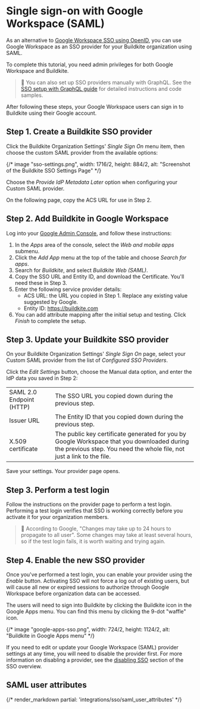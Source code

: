 # Single sign-on with Google Workspace (SAML)

As an alternative to [Google Workspace SSO using OpenID](/docs/integrations/sso/g-suite), you can use Google Workspace as an SSO provider for your Buildkite organization using SAML.

To complete this tutorial, you need admin privileges for both Google Workspace and Buildkite.

>📘 You can also set up SSO providers manually with GraphQL.
> See the <a href="/docs/integrations/sso/sso-setup-with-graphql">SSO setup with GraphQL guide</a> for detailed instructions and code samples.

After following these steps, your Google Workspace users can sign in to Buildkite using their Google account.  


## Step 1. Create a Buildkite SSO provider

Click the Buildkite Organization Settings' _Single Sign On_ menu item, then choose the custom SAML provider from the available options:

{/* image "sso-settings.png", width: 1716/2, height: 884/2, alt: "Screenshot of the Buildkite SSO Settings Page" */}

Choose the _Provide IdP Metadata Later_ option when configuring your Custom SAML provider.

On the following page, copy the ACS URL for use in Step 2.

## Step 2. Add Buildkite in Google Workspace

Log into your [Google Admin Console](https://admin.google.com), and follow these instructions:

1. In the _Apps_ area of the console, select the _Web and mobile apps_ submenu.
2. Click the _Add App_ menu at the top of the table and choose _Search for apps_.
3. Search for _Buildkite_, and select _Buildkite Web (SAML)_.
4. Copy the SSO URL and Entity ID, and download the Certificate. You'll need these in Step 3.
5. Enter the following service provider details:
    * ACS URL: the URL you copied in Step 1. Replace any existing value suggested by Google.
    * Entity ID: https://buildkite.com
6. You can add attribute mapping after the initial setup and testing. Click _Finish_ to complete the setup.

## Step 3. Update your Buildkite SSO provider

On your Buildkite Organization Settings' _Single Sign On_ page, select your Custom SAML provider from the list of _Configured SSO Providers_.

Click the _Edit Settings_ button, choose the Manual data option, and enter the IdP data you saved in Step 2:

<table>
    <tr>
        <td>SAML 2.0 Endpoint (HTTP)</td>
        <td>
            The SSO URL you copied down during the previous step.
        </td>
    </tr>
    <tr>
        <td>Issuer URL</td>
        <td>
            The Entity ID that you copied down during the previous step.
        </td>
    </tr>
    <tr>
        <td>X.509 certificate</td>
        <td>
            The public key certificate generated for you by Google Workspace that you downloaded during the previous step. You need the whole file, not just a link to the file.
        </td>
    </tr>
</table>

Save your settings. Your provider page opens.

## Step 3. Perform a test login

Follow the instructions on the provider page to perform a test login. Performing a test login verifies that SSO is working correctly before you activate it for your organization members.

>🚧
> According to Google, "Changes may take up to 24 hours to propagate to all user". Some changes may take at least several hours, so if the test login fails, it is worth waiting and trying again.

## Step 4. Enable the new SSO provider

Once you've performed a test login, you can enable your provider using the _Enable_ button. Activating SSO will not force a log out of existing users, but will cause all new or expired sessions to authorize through Google Workspace before organization data can be accessed.  

The users will need to sign into Buildkite by clicking the Buildkite icon in the Google Apps menu. You can find this menu by clicking the 9-dot "waffle" icon.

{/* image "google-apps-sso.png", width: 724/2, height: 1124/2, alt: "Buildkite in Google Apps menu" */}

If you need to edit or update your Google Workspace (SAML) provider settings at any time, you will need to disable the provider first. For more information on disabling a provider, see the [disabling SSO](/docs/integrations/sso#disabling-and-removing-sso) section of the SSO overview.

## SAML user attributes

{/* render_markdown partial: 'integrations/sso/saml_user_attributes' */}
